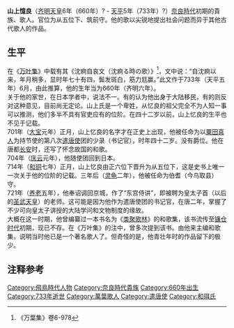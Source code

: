 {{東亞男性歷史人物
|名稱 =山上忆良
|身份 =贵族、[[万叶|万叶]]歌人
|國家 ={{JPN}}
|時代 =[[奈良时代|奈良时代]]初期
|主君 =
|屆數 =
|最高職務 =
|前任 = 
|繼任 = 
|圖片名稱 =
|圖片大小 =
|圖片說明 =
|氏 =山上氏
|姓 =[[臣_(姓)|臣]]
|名 =
|姓名 =
|字 =
|號=
|名乘 = <!--琉球士族用-->
|官職 =筑前守
|封爵 =
|封號 =
|位階 =从五位下
|御稱號 = <!--日本皇族之稱號-->
|宮號1 = <!--日本皇族之宮號-->
|宮號2 = <!--朝鮮王族之宮號-->
|封地 =
|神號 =
|尊號 =
|族裔 = 
|信仰 = <!--指的是宗教信仰-->
|旗籍 = <!--清朝旗人專用-->
|氏族 =
|籍貫 =
|本貫 = <!--朝鮮人用-->
|祖籍 =
|本籍 =
|出身地 =
|府邸 =
|世系 = 
|初名 =
|乳名 = <!--日本、朝鮮、琉球以外人物用-->
|幼名 = <!--日本人用-->
|兒名 = <!--朝鮮人用-->
|童名 = <!--琉球人用-->
|小字 =
|別名 =
|法號 =
|院號 =
|其他名號 =
|出生日期 =660年? 
|出生地點 =
|婚年 =
|逝世日期 =733年？
|逝世地點 =
|廟號 =
|諡號 =
|墓葬 =
|祠廟 =
|父親 =
|嫡母 =
|母親 =
|繼父=
|繼母=
|養父=
|養母=
|猶父= <!--日本人用-->
|烏帽子親= <!--日本人、琉球人用-->
|元配 =
|正室 =
|妻 =
|繼室 =
|平妻 =
|側室 =
|元配之父 =
|元配之嫡母 =
|元配之母 =
|正室之父 =
|正室之嫡母 =
|正室之母 =
|妻之父 =
|妻之嫡母 =
|妻之母 =
|繼室之父 =
|繼室之嫡母 =
|繼室之母 =
|平妻之父 =
|平妻之嫡母 =
|平妻之母 =
|兄弟 =
|姊妹 =
|嫡兄弟 =
|嫡姊妹 =
|庶兄弟 =
|庶姊妹 =
|同胞兄弟 =
|同胞姊妹 =
|異母兄弟 =
|異母姊妹 =
|異父兄弟 =
|異父姊妹 =
|繼兄弟 =
|繼姊妹 =
|子 =
|女 =
|嫡子 =
|嫡女 =
|庶子 =
|庶女 =
|養子 =
|養女 =
|猶子 = <!--日本人用-->
|婿養子 = <!--日本人用-->
|烏帽子子 = <!--日本人用-->
|繼子 =
|繼女 =
|其他親屬 =
|出身 = <!---此处指科举出身--->
|功名 = 
|經歷 = 
|著作 =《貧窮問答歌》等
|注釋 =
}}
'''山上憶良'''（[[齐明天皇|齐明天皇]]6年（660年）? - [[天平|天平]]5年（733年）?）[[奈良時代|奈良時代]]初期的貴族、歌人。官位为从五位下、筑前守。他的歌以尖锐地提出社会问题而异于其他古代歌人的作品。
{{japanese|japanese=山上 憶良|kana=やまのうえ の おくら|romaji=Yamanoueno Okura}}
==生平==
在《[[万叶集|万叶集]]》中载有其《沈痾自哀文（沈痾る時の歌）》<ref>《万葉集》卷6-978</ref>，文中说：“自沈痾以来，年月稍多，显时年七十有四，鬓发斑白，筋力尪赢。”此文作于733年（天平五年）6月，由此推算，他的生年当为660年（齐明六年）。
<br />
关于他的家世，在日本学者中，说法不一。有的认为他出身于大陆移民，有的则反对这种意见，目前尚无定论。山上氏是一个卑姓，从忆良的祖父完全不为人知一事可以推测，他们多半不具有官吏应有的位阶。在四十二岁以前，山上忆良的生平也不见于记载。<br />
701年（[[大寶_(日本)|大宝]]元年）正月，山上忆良的名字才在正史上出现，他被任命为以[[粟田真人|粟田真人]]为持节使的第八次[[遣唐使|遣唐使]]团的少录（书记官），时年四十二岁。没有爵位。他在唐都[[长安|长安]]时，还写了怀念故国的和歌。<br />
704年（[[慶雲_(日本)|庆云]]元年），他随使团回到日本。
<br />
714年（[[和铜|和铜]]七年）正月，山上忆良由正六位下晋升为从五位下，这是史书上唯一一次关于他的位阶的记载。三年后（[[灵龟|灵龟]]二年），他被任命为伯耆（今鸟取县）守。<br />
721年（[[养老|养老]]五年），他奉诏调回京城，作了“东宫侍讲”，即被聘为皇太子首（以后的[[圣武天皇|圣武天皇]]）的老师。这可能是因为他作为遣唐使团的书记官，在唐二年，掌握了不少可向皇太子讲授的大陆学问和文物制度的缘故。
<br />
大概在这一时期，他曾编纂过一本书名为《[[类聚歌林|类聚歌林]]》的和歌集，该书流传至[[镰仓时代|镰仓时代]]初期，现已不存。在《万叶集》的注中，曾多次提到该书。由他来主编和歌集，说明当时他已是一个著名歌人了。但奇怪的是，他青壮年时的作品留下的极少。

==注释参考==
{{reflist}}

{{Authority control}}
[[Category:飛鳥時代人物|Category:飛鳥時代人物]]
[[Category:奈良時代貴族|Category:奈良時代貴族]]
[[Category:660年出生|Category:660年出生]]
[[Category:733年逝世|Category:733年逝世]]
[[Category:萬葉歌人|Category:萬葉歌人]]
[[Category:遣唐使|Category:遣唐使]]
[[Category:和珥氏|Category:和珥氏]]